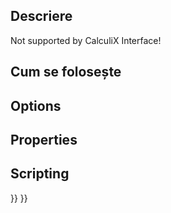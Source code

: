 <languages/>

{{VeryImportantMessage|Obsolete ({{VersionPlus|1.0}}).}}

{{Docnav
|
|
|[[FEM_Workbench|FEM]]
|
|
|IconC=Workbench_FEM.svg
}}

<div class="mw-translate-fuzzy">
{{GuiCommand|Name=FEM ConstraintBearing|MenuLocation=Model → Mechanical Constraints → Constraint bearing||Workbenches=[[FEM_Workbench|FEM]]|Shortcut=|SeeAlso=[[FEM_tutorial|FEM tutorial]]}}
</div>

<span id="Description"></span>
==Descriere==

Not supported by CalculiX Interface!


<span id="Usage"></span>
<div class="mw-translate-fuzzy">
== Cum se folosește ==
</div>

==Options==

==Properties==

==Scripting==


{{Docnav
|
|
|[[FEM_Workbench|FEM]]
|
|
|IconC=Workbench_FEM.svg
}}

{{FEM Tools navi{{#translation:}}}}
{{Userdocnavi{{#translation:}}}}